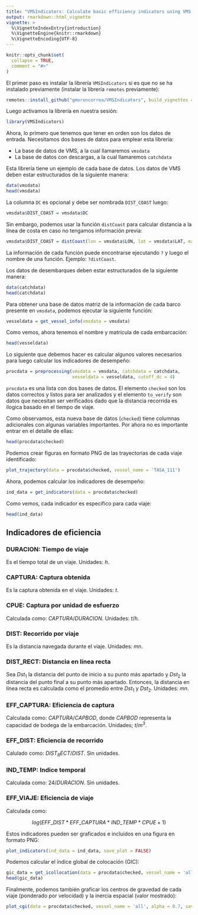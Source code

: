 ```yaml
---
title: "VMSIndicators: Calculate basic efficiency indicators using VMS data"
output: rmarkdown::html_vignette
vignette: >
  %\VignetteIndexEntry{introduction}
  %\VignetteEngine{knitr::rmarkdown}
  %\VignetteEncoding{UTF-8}
---
```


```r
knitr::opts_chunk$set(
  collapse = TRUE,
  comment = "#>"
)
```

El primer paso es instalar la librería `VMSIndicators` si es que no se ha instalado previamente (instalar la librería `remotes` previamente):
```r
remotes::install_github("gmoroncorrea/VMSIndicators", build_vignettes = TRUE)
```

Luego activamos la librería en nuestra sesión:
```r
library(VMSIndicators)
```

Ahora, lo primero que tenemos que tener en orden son los datos de entrada. Necesitamos dos bases de datos para emplear esta librería: 

* La base de datos de VMS, a la cual llamaremos `vmsdata`
* La base de datos con descargas, a la cual llamaremos `catchdata`

Esta librería tiene un ejemplo de cada base de datos. Los datos de VMS deben estar estructurados de la siguiente manera:
```r
data(vmsdata)
head(vmsdata)
```

La columna `DC` es opcional y debe ser nombrada `DIST_COAST` luego:
```r
vmsdata$DIST_COAST = vmsdata$DC
```

Sin embargo, podemos usar la función `distCoast` para calcular distancia a la línea de costa en caso no tengamos información previa:
```r
vmsdata$DIST_COAST = distCoast(lon = vmsdata$LON, lat = vmsdata$LAT, mainLand = TRUE)
```

La información de cada función puede encontrarse ejecutando `?` y luego el nombre de una función. Ejemplo: `?distCoast`.

Los datos de desembarques deben estar estructurados de la siguiente manera:
```r
data(catchdata)
head(catchdata)
```

Para obtener una base de datos matriz de la información de cada barco presente en `vmsdata`, podemos ejecutar la siguiente función:
```r
vesseldata = get_vessel_info(vmsdata = vmsdata)
```

Como vemos, ahora tenemos el nombre y matrícula de cada embarcación:
```r
head(vesseldata)
```

Lo siguiente que debemos hacer es calcular algunos valores necesarios para luego calcular los indicadores de desempeño:
```r
procdata = preprocessing(vmsdata = vmsdata, catchdata = catchdata, 
                         vesseldata = vesseldata, cutoff_dc = 4)
```

`procdata` es una lista con dos bases de datos. El elemento `checked` son los datos correctos y listos para ser analizados y el elemento `to_verify` son datos que necesitan ser verificados dado que la distancia recorrida es ilogica basado en el tiempo de viaje.

Como observamos, esta nueva base de datos (`checked`) tiene columnas adicionales con algunas variables importantes. Por ahora no es importante entrar en el detalle de ellas:
```r
head(procdata$checked)
```

Podemos crear figuras en formato PNG de las trayectorias de cada viaje identificado:
```r
plot_trajectory(data = procdata$checked, vessel_name = 'TASA_111')
```

Ahora, podemos calcular los indicadores de desempeño:
```r
ind_data = get_indicators(data = procdata$checked)
```

Como vemos, cada indicador es específico para cada viaje:
```r
head(ind_data)
```

## Indicadores de eficiencia

### DURACION: Tiempo de viaje

Es el tiempo total de un viaje. Unidades: $h$.

### CAPTURA: Captura obtenida

Es la captura obtenida en el viaje. Unidades: $t$.

### CPUE: Captura por unidad de esfuerzo

Calculada como: $CAPTURA/DURACION$. Unidades: $t/h$.

### DIST: Recorrido por viaje

Es la distancia navegada durante el viaje. Unidades: $mn$. 

### DIST\_RECT: Distancia en línea recta

Sea $Dst_1$ la distancia del punto de inicio a su punto más apartado y $Dst_2$ la distancia del punto final a su punto más apartado. Entonces, la distancia en línea recta es calculada como el promedio entre $Dst_1$ y $Dst_2$. Unidades: $mn$.

### EFF\_CAPTURA: Eficiencia de captura

Calculada como: $CAPTURA/CAPBOD$, donde $CAPBOD$ representa la capacidad de bodega de la embarcación. Unidades; $t/m^3$.

### EFF\_DIST: Eficiencia de recorrido

Calulado como: $DIST_RECT/DIST$. Sin unidades.

### IND\_TEMP: Indice temporal

Calculada como: $24/DURACION$. Sin unidades.

### EFF\_VIAJE: Eficiencia de viaje

Calculada como: 

$$log(EFF\_DIST*EFF\_CAPTURA*IND\_TEMP*CPUE + 1)$$



Estos indicadores pueden ser graficados e incluidos en una figura en formato PNG:
```r
plot_indicators(ind_data = ind_data, save_plot = FALSE)
```

Podemos calcular el índice global de colocación (GIC):
```r
gic_data = get_icollocation(data = procdata$checked, vessel_name = 'all')
head(gic_data)
```

Finalmente, podemos también graficar los centros de gravedad de cada viaje (ponderado por velocidad) y la inercia espacial (valor mostrado):
```r
plot_cgi(data = procdata$checked, vessel_name = 'all', alpha = 0.7, save_plot = FALSE)
```
